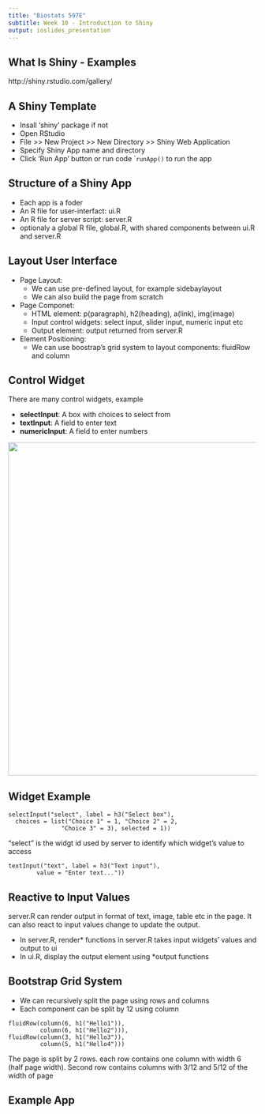 ```yaml
---
title: "Biostats 597E"
subtitle: Week 10 - Introduction to Shiny
output: ioslides_presentation
---
```


## What Is Shiny - Examples

http://shiny.rstudio.com/gallery/

## A Shiny Template

- Insall 'shiny' package if not
- Open RStudio
- File >> New Project >> New Directory >> Shiny Web Application
- Specify Shiny App name and directory
- Click 'Run App' button or run code ```runApp()`` to run the app

## Structure of a Shiny App

- Each app is a foder
- An R file for user-interfact: ui.R
- An R file for server script: server.R
- optionaly a global R file, global.R, with shared components between ui.R and server.R

## Layout User Interface

- Page Layout:
    * We can use pre-defined layout, for example sidebaylayout
    * We can also build the page from scratch
- Page Componet:
    * HTML element: p(paragraph), h2(heading), a(link), img(image)
    * Input control widgets: select input, slider input, numeric input etc
    * Output element: output returned from server.R
- Element Positioning:
    * We can use boostrap's grid system to layout components: fluidRow and column

## Control Widget
There are many control widgets, example

- **selectInput**: 	A box with choices to select from
- **textInput**: A field to enter text
- **numericInput**:	A field to enter numbers

<img src="http://shiny.rstudio.com/tutorial/lesson3/images/basic-widgets.png" width="675"></img>

## Widget Example

```
selectInput("select", label = h3("Select box"), 
  choices = list("Choice 1" = 1, "Choice 2" = 2,
               "Choice 3" = 3), selected = 1))
```
"select" is the widgt id used by server to identify which widget's value to access

```
textInput("text", label = h3("Text input"), 
        value = "Enter text...")) 
```

## Reactive to Input Values
server.R can render output in format of text, image, table etc in the page. It can also react to input values change to update the output.

- In server.R, render\* functions in server.R takes input widgets' values and output to ui
- In ui.R, display the output element using \*output functions

## Bootstrap Grid System

- We can recursively split the page using rows and columns
- Each component can be split by 12 using column

```
fluidRow(column(6, h1("Hello1")),
         column(6, h1("Hello2"))),
fluidRow(column(3, h1("Hello3")),
         column(5, h1("Hello4")))
```

The page is split by 2 rows. each row contains one column with width 6 (half page width). Second row contains columns with 3/12 and 5/12 of the width of page

## Example App

